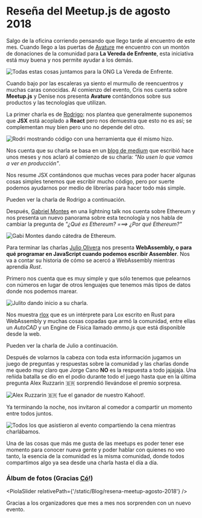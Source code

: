 

# Reseña del Meetup.js de agosto 2018

Salgo de la oficina corriendo pensando que llego tarde al encuentro de este mes. Cuando llego a las puertas de [Avature](https://twitter.com/Avature) me encuentro con un montón de donaciones de la comunidad para **La Vereda de Enfrente**, esta iniciativa está muy buena y nos permite ayudar a los demás.

<Img
  src="/static/Blog/resena-meetup-agosto-2018/meetupjs_aug18_43.jpg"
  alt="Todas estas cosas juntamos para la ONG La Vereda de Enfrente."
/>

Cuando bajo por las escaleras ya siento el murmullo de reencuentros y muchas caras conocidas. Al comienzo del evento, Cris nos cuenta sobre **Meetup.js** y Denise nos presenta **Avature** contándonos sobre sus productos y las tecnologías que utilizan.

La primer charla es de [Rodrigo](https://twitter.com/pomber): nos plantea que generalmente suponemos que **JSX** está acoplado a **React** pero nos demuestra que esto no es así; se complementan muy bien pero uno no depende del otro.

<Img
  src="/static/Blog/resena-meetup-agosto-2018/meetupjs_aug18_46.jpg"
  alt="Rodri mostrando código con una herramienta que él mismo hizo."
/>

Nos cuenta que su charla se basa en un [blog de medium](https://engineering.hexacta.com/jsx-can-do-that-1b2666c23a32) que escribió hace unos meses y nos aclaró al comienzo de su charla: _"No usen lo que vamos a ver en producción"_.

Nos resume JSX contándonos que muchas veces para poder hacer algunas cosas simples tenemos que escribir mucho código, pero por suerte podemos ayudarnos por medio de librerías para hacer todo más simple.

Pueden ver la charla de Rodrigo a continuación.

<YouTube videoId="O7nErTuuSLw" containerClassName="video-wrapper" className="video-iframe" />

Después, [Gabriel Montes](https://twitter.com/gab_montes) en una lightning talk nos cuenta sobre Ethereum y nos presenta un nuevo panorama sobre esta tecnología y nos habla de cambiar la pregunta de _"¿Qué es Ethereum? ===> ¿Por qué Ethereum?"_

<Img
  src="/static/Blog/resena-meetup-agosto-2018/meetupjs_aug18_44.jpg"
  alt="Gabi Montes dando cátedra de Ethereum."
/>

Para terminar las charlas [Julio Olivera](https://twitter.com/julioolvr) nos presenta **WebAssembly, o para qué programar en JavaScript cuando podemos escribir Assembler**. Nos va a contar su historia de cómo se acercó a WebAssembly mientras aprendía _Rust_.

Primero nos cuenta que es muy simple y que sólo tenemos que pelearnos con números en lugar de otros lenguajes que tenemos más tipos de datos donde nos podemos marear.

<Img
  src="/static/Blog/resena-meetup-agosto-2018/meetupjs_aug18_45.jpg"
  alt="Julito dando inicio a su charla."
/>

Nos muestra [rlox](https://github.com/rodaine/rlox) que es un intérprete para Lox escrito en Rust para WebAssembly y muchas cosas copadas que armó la comunidad, entre ellas un _AutoCAD_ y un Engine de Física llamado _ammo.js_ que está disponible desde la web.

Pueden ver la charla de Julio a continuación.

<YouTube videoId="VS4uhnKd67Y" containerClassName="video-wrapper" className="video-iframe" />

Después de volarnos la cabeza con toda esta información jugamos un juego de preguntas y respuestas sobre la comunidad y las charlas donde me quedo muy claro que Jorge Cano **NO** es la respuesta a todo jajajaja.
Una reñida batalla se dio en el podio durante todo el juego hasta que en la última pregunta Alex Ruzzarin 🇧🇷 sorprendió llevándose el premio sorpresa.

<Img
  src="/static/Blog/resena-meetup-agosto-2018/meetupjs_aug18_8.jpg"
  alt="Alex Ruzzarin 🇧🇷 fue el ganador de nuestro Kahoot!."
/>

Ya terminando la noche, nos invitaron al comedor a compartir un momento entre todos juntos.

<Img
  src="/static/Blog/resena-meetup-agosto-2018/meetupjs_aug18_47.jpg"
  alt="Todos los que asistieron al evento compartiendo la cena mientras charlábamos."
/>

Una de las cosas que más me gusta de las meetups es poder tener ese momento para conocer nueva gente y poder hablar con quienes no veo tanto, la esencia de la comunidad es la misma comunidad, donde todos compartimos algo ya sea desde una charla hasta el día a día.

### Álbum de fotos (Gracias [Có](https://twitter.com/co_constanza)!)

<PiolaSlider relativePath={'/static/Blog/resena-meetup-agosto-2018'} />

Gracias a los organizadores que mes a mes nos sorprenden con un nuevo evento.
